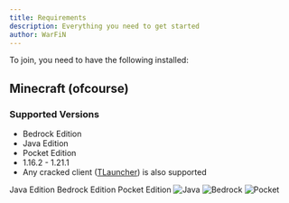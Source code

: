 ```yaml
---
title: Requirements
description: Everything you need to get started
author: WarFiN
---
```


To join, you need to have the following installed:

## Minecraft (ofcourse)

### Supported Versions

- Bedrock Edition
- Java Edition
- Pocket Edition
- 1.16.2 - 1.21.1
- Any cracked client ([TLauncher](https://tlauncher.org/)) is also supported

<Tabs defaultValue="Java" className="pt-5 pb-1">
  <TabsList className="">
    <TabsTrigger value="Java">Java Edition</TabsTrigger>
    <TabsTrigger value="Bedrock">Bedrock Edition</TabsTrigger>
    <TabsTrigger value="Pocket">Pocket Edition</TabsTrigger>
  </TabsList>
  <TabsContent value="Java">
    <img
      src="https://github.com/WarFiN123/docs-bugattipvp/blob/main/contents/docs/getting-started/requirements/Java%20edition.webp?raw=true"
      alt="Java"
    />
  </TabsContent>
  <TabsContent value="Bedrock">
    <img src="https://github.com/WarFiN123/docs-bugattipvp/blob/main/contents/docs/getting-started/requirements/Bedrock%20Edition.webp?raw=true" alt="Bedrock" />
  </TabsContent>
  <TabsContent value="Pocket">
    <img src="https://github.com/WarFiN123/docs-bugattipvp/blob/main/contents/docs/getting-started/requirements/pocket.webp?raw=true" alt="Pocket" />
  </TabsContent>
</Tabs>
